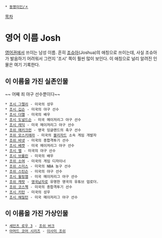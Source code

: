  * [[동명이인/ㅈ]]

[[목차]]
= 영어 이름 Josh =
[[영어]]권에서 쓰이는 남성 이름. 흔히 [[조슈아]](Joshua)의 애칭으로 쓰이는데, 사실 조슈아가 발음하기 어려워서 그런지 '조시' 쪽이 훨씬 많이 보인다. 이 애칭으로 널리 알려진 인물은 여기 기록한다.

== 이 이름을 가진 실존인물 ==
~~ 어째 죄 야구 선수뿐이다~~

 * [[조시 그렐리]] - 미국의 성우
 * [[조시 깁슨]] - 미국의 야구 선수
 * [[조시 더멜]] - 미국의 배우
 * [[조시 도널드슨]] - 미국 메이저리그 야구 선수
 * [[조시 레딕]] - 미국 메이저리그 야구 선수
 * [[조쉬 매키크런]] - 영국 잉글랜드의 축구 선수 
 * [[조쉬 모스키에라]] - 미국의 [[블리자드]] 소속 게임 개발자
 * [[조쉬 바넷]] - 미국의 종합격투기 선수
 * [[조시 베켓]] - 미국 메이저리그 야구 선수
 * [[조시 벨]] - 미국의 야구 선수
 * [[조시 브롤린]] - 미국의 배우
 * [[조쉬 소여]] - 미국의 게임 디자이너
 * [[조쉬 스미스]] - 미국의 NBA 농구 선수
 * [[조쉬 스틴슨]] - 미국의 야구 선수
 * [[조시 윌링햄]] - 미국 메이저리그 야구 선수
 * [[영국남자|조쉬 캐럿]] - [[영국남자]]로 유명한 영국의 유튜브 업로더.
 * [[조쉬 코스첵]] - 미국의 종합격투기 선수
 * [[조시 키턴]] - 미국의 성우
 * [[조시 해밀턴]] - 미국 메이저리그 야구 선수

== 이 이름을 가진 가상인물 ==
 * [[세인츠 로우 3]] - [[조쉬 버크]]
 * [[아머드 코어 시리즈]] - [[이사미 조쉬]]
